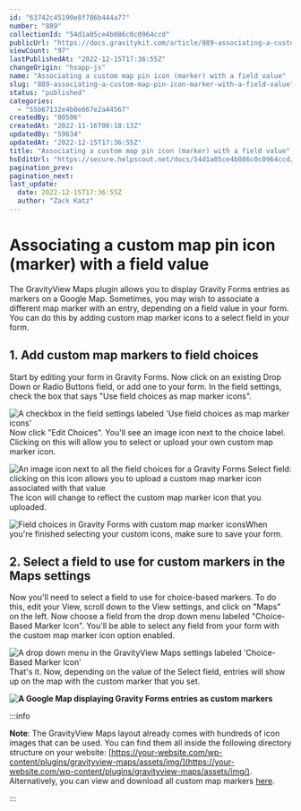 ```yaml
---
id: "63742c45190e8f786b444a77"
number: "889"
collectionId: "54d1a05ce4b086c0c0964ccd"
publicUrl: "https://docs.gravitykit.com/article/889-associating-a-custom-map-pin-icon-marker-with-a-field-value"
viewCount: "97"
lastPublishedAt: "2022-12-15T17:36:55Z"
changeOrigin: "hsapp-js"
name: "Associating a custom map pin icon (marker) with a field value"
slug: "889-associating-a-custom-map-pin-icon-marker-with-a-field-value"
status: "published"
categories: 
  - "55b67132e4b0e667e2a44567"
createdBy: "80506"
createdAt: "2022-11-16T00:18:13Z"
updatedBy: "59634"
updatedAt: "2022-12-15T17:36:55Z"
title: "Associating a custom map pin icon (marker) with a field value"
hsEditUrl: "https://secure.helpscout.net/docs/54d1a05ce4b086c0c0964ccd/article/63742c45190e8f786b444a77"
pagination_prev: 
pagination_next: 
last_update:
  date: 2022-12-15T17:36:55Z
  author: "Zack Katz"
---
```


# Associating a custom map pin icon (marker) with a field value

The GravityView Maps plugin allows you to display Gravity Forms entries as markers on a Google Map. Sometimes, you may wish to associate a different map marker with an entry, depending on a field value in your form. You can do this by adding custom map marker icons to a select field in your form.

## 1. Add custom map markers to field choices

Start by editing your form in Gravity Forms. Now click on an existing Drop Down or Radio Buttons field, or add one to your form. In the field settings, check the box that says "Use field choices as map marker icons".

![A checkbox in the field settings labeled 'Use field choices as map marker icons'](https://s3.amazonaws.com/helpscout.net/docs/assets/54c58489e4b051242988532c/images/639ad90cce7c3c61d800bf56/file-DhWuTTfgS4.png)Now click "Edit Choices". You'll see an image icon next to the choice label. Clicking on this will allow you to select or upload your own custom map marker icon.

![An image icon next to all the field choices for a Gravity Forms Select field: clicking on this icon allows you to upload a custom map marker icon associated with that value](https://s3.amazonaws.com/helpscout.net/docs/assets/54c58489e4b051242988532c/images/639ad97c2f4b24149dcb3b40/file-EmJH1NVGCI.png)The icon will change to reflect the custom map marker icon that you uploaded.

![Field choices in Gravity Forms with custom map marker icons](https://s3.amazonaws.com/helpscout.net/docs/assets/54c58489e4b051242988532c/images/639ad9f2efdd5760d1d80d8a/file-tf68RCXnFc.png)When you're finished selecting your custom icons, make sure to save your form.

## 2. Select a field to use for custom markers in the Maps settings

Now you'll need to select a field to use for choice-based markers. To do this, edit your View, scroll down to the View settings, and click on "Maps" on the left. Now choose a field from the drop down menu labeled "Choice-Based Marker Icon". You'll be able to select any field from your form with the custom map marker icon option enabled.

![A drop down menu in the GravityView Maps settings labeled 'Choice-Based Marker Icon'](https://s3.amazonaws.com/helpscout.net/docs/assets/54c58489e4b051242988532c/images/639adbb94d4cf87851c92155/file-A4DkBLVH4V.png)That's it. Now, depending on the value of the Select field, entries will show up on the map with the custom marker that you set.

**![A Google Map displaying Gravity Forms entries as custom markers](https://s3.amazonaws.com/helpscout.net/docs/assets/54c58489e4b051242988532c/images/639ae0364d4cf87851c9215e/file-cEfEk6zSm0.png)**


:::info

**Note**: The GravityView Maps layout already comes with hundreds of icon images that can be used. You can find them all inside the following directory structure on your website: [https://your-website.com/wp-content/plugins/gravityview-maps/assets/img/](https://your-website.com/wp-content/plugins/gravityview-maps/assets/img/). Alternatively, you can view and download all custom map markers [here](https://mapicons.mapsmarker.com/).

:::

 